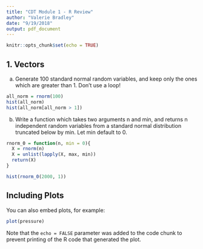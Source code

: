 ```yaml
---
title: "CDT Module 1 - R Review"
author: "Valerie Bradley"
date: "9/19/2018"
output: pdf_document
---
```


```r
knitr::opts_chunk$set(echo = TRUE)
```

## 1. Vectors

a. Generate 100 standard normal random variables, and keep only the ones which are greater than 1. Don’t use a loop!
```r
all_norm = rnorm(100)
hist(all_norm)
hist(all_norm[all_norm > 1])
```

b. Write a function which takes two arguments n and min, and returns n independent random variables from a standard normal distribution truncated below by min. Let min default to 0.
```r
rnorm_0 = function(n, min = 0){
  X = rnorm(n)
  X = unlist(lapply(X, max, min))
  return(X)
}

hist(rnorm_0(2000, 1))
```

## Including Plots

You can also embed plots, for example:

```r
plot(pressure)
```

Note that the `echo = FALSE` parameter was added to the code chunk to prevent printing of the R code that generated the plot.
